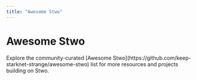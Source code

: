```yaml
---
title: "Awesome Stwo"
---
```


# Awesome Stwo

<Callout type="success">
Explore the community-curated [Awesome Stwo](https://github.com/keep-starknet-strange/awesome-stwo) list for more resources and projects building on Stwo.
</Callout>
